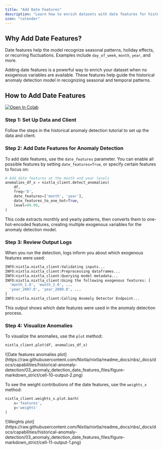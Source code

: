 ```yaml
---
title: "Add Date Features"
description: "Learn how to enrich datasets with date features for historical anomaly detection."
icon: "calendar"
---
```


## Why Add Date Features?

Date features help the model recognize seasonal patterns, holiday effects, or recurring fluctuations. Examples include `day_of_week`, `month`, `year`, and more.

Adding date features is a powerful way to enrich your dataset when no exogenous variables are available. These features help guide the historical anomaly detection model in recognizing seasonal and temporal patterns.

## How to Add Date Features

[![Open In Colab](https://colab.research.google.com/assets/colab-badge.svg)](https://colab.research.google.com/github/Nixtla/nixtla/blob/main/nbs/docs/tutorials/20_anomaly_detection.ipynb)

### Step 1: Set Up Data and Client

Follow the steps in the historical anomaly detection tutorial to set up the data and client.

### Step 2: Add Date Features for Anomaly Detection

To add date features, use the `date_features` parameter. You can enable all possible features by setting `date_features=True`, or specify certain features to focus on:

```python
# Add date features at the month and year levels
anomalies_df_x = nixtla_client.detect_anomalies(
    df,
    freq='D',
    date_features=['month', 'year'],
    date_features_to_one_hot=True,
    level=99.99,
)
```

This code extracts monthly and yearly patterns, then converts them to one-hot-encoded features, creating multiple exogenous variables for the anomaly detection model.

### Step 3: Review Output Logs

When you run the detection, logs inform you about which exogenous features were used:

```bash
INFO:nixtla.nixtla_client:Validating inputs...
INFO:nixtla.nixtla_client:Preprocessing dataframes...
INFO:nixtla.nixtla_client:Querying model metadata...
INFO:nixtla.nixtla_client:Using the following exogenous features: [
  'month_1.0', 'month_2.0', ...
  'year_2007.0', 'year_2008.0', ...
]
INFO:nixtla.nixtla_client:Calling Anomaly Detector Endpoint...
```

This output shows which date features were used in the anomaly detection process.

### Step 4: Visualize Anomalies

To visualize the anomalies, use the `plot` method:

```python
nixtla_client.plot(df, anomalies_df_x)
```

<Frame caption="Anomaly plot showing flagged points based on date features.">
  ![Date features anomalies
  plot](https://raw.githubusercontent.com/Nixtla/nixtla/readme_docs/nbs/_docs/docs/capabilities/historical-anomaly-detection/03_anomaly_detection_date_features_files/figure-markdown_strict/cell-10-output-2.png)
</Frame>

To see the weight contributions of the date features, use the `weights_x` method:

```python
nixtla_client.weights_x.plot.barh(
    x='features',
    y='weights'
)
```

<Frame caption="Bar chart indicating which date features contribute most to anomaly detection.">
  ![Weights
  plot](https://raw.githubusercontent.com/Nixtla/nixtla/readme_docs/nbs/_docs/docs/capabilities/historical-anomaly-detection/03_anomaly_detection_date_features_files/figure-markdown_strict/cell-11-output-1.png)
</Frame>
